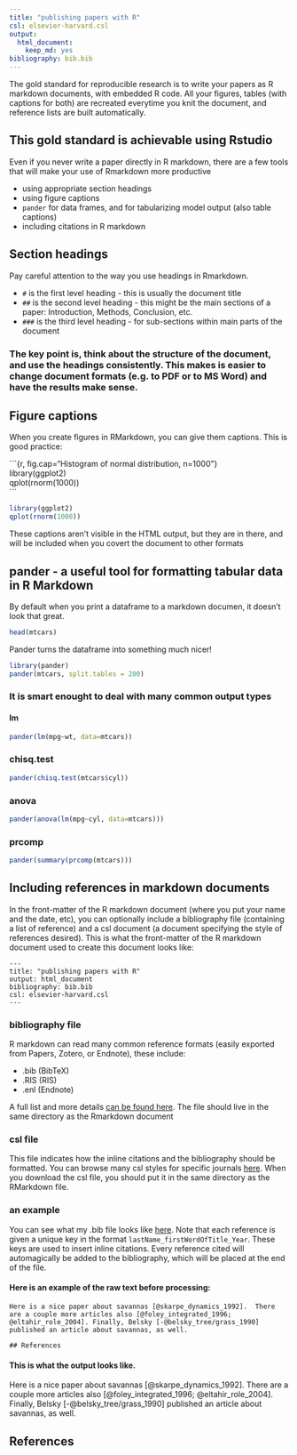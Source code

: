 ```yaml
---
title: "publishing papers with R"
csl: elsevier-harvard.csl
output:
  html_document:
    keep_md: yes
bibliography: bib.bib
---
```


The gold standard for reproducible research is to write your papers as R markdown documents, with embedded R code. All your figures, tables (with captions for both) are recreated everytime you knit the document, and reference lists are built automatically. 

## This gold standard is achievable using Rstudio

Even if you never write a paper directly in R markdown, there are a few tools that will make your use of Rmarkdown more productive

*   using appropriate section headings
*   using figure captions
*  `pander` for data frames, and for tabularizing model output (also table captions)
*  including citations in R markdown


## Section headings

Pay careful attention to the way you use headings in Rmarkdown.  

*  `#` is the first level heading - this is usually the document title
*  `##` is the second level heading - this might be the main sections of a paper: Introduction, Methods, Conclusion, etc.
*  `###` is the third level heading - for sub-sections within main parts of the document

### The key point is, think about the structure of the document, and use the headings consistently.  This makes is easier to change document formats (e.g. to PDF or to MS Word) and have the results make sense.

## Figure captions

When you create figures in RMarkdown, you can give them captions.  This is good practice:

\`\`\`{r, fig.cap="Histogram of normal distribution, n=1000"}<br>
library(ggplot2)</br>
qplot(rnorm(1000))</br>
\`\`\`

```r
library(ggplot2)
qplot(rnorm(1000))
```

These captions aren't visible in the HTML output, but they are in there, and will be included when you covert the document to other formats

## pander - a useful tool for formatting tabular data in R Markdown

By default when you print a dataframe to a markdown documen, it doesn't look that great. 

```r
head(mtcars)
```


Pander turns the dataframe into something much nicer!

```r
library(pander)
pander(mtcars, split.tables = 200)
```

### It is smart enought to deal with many common output types

#### lm
```r
pander(lm(mpg~wt, data=mtcars))
```


### chisq.test
```r
pander(chisq.test(mtcars$cyl))
```

### anova
```r
pander(anova(lm(mpg~cyl, data=mtcars)))
```

### prcomp

```r
pander(summary(prcomp(mtcars)))
```



## Including references in markdown documents

In the front-matter of the R markdown document (where you put your name and the date, etc), you can optionally include a bibliography file (containing a list of reference) and a csl document (a document specifying the style of references desired).  This is what the front-matter of the R markdown document used to create this document looks like: 

```{}
---
title: "publishing papers with R"
output: html_document
bibliography: bib.bib
csl: elsevier-harvard.csl
---
```

### bibliography file

R markdown can read many common reference formats (easily exported from Papers, Zotero, or Endnote), these include:

*  .bib (BibTeX)
*  .RIS (RIS)
*  .enl (Endnote)

A full list and more details [can be found here](http://rmarkdown.rstudio.com/authoring_bibliographies_and_citations.html). The file should live in the same directory as the Rmarkdown document

### csl file

This file indicates how the inline citations and the bibliography should be formatted.  You can browse many csl styles for specific journals [here](http://zotero.org/styles).  When you download the csl file, you should put it in the same directory as the RMarkdown file. 

### an example

You can see what my .bib file looks like [here](bib.bib).  Note that each reference is given a unique key in the format `lastName_firstWordOfTitle_Year`.  These keys are used to insert inline citations. Every reference cited will automagically be added to the bibliography, which will be placed at the end of the file. 

#### Here is an example of the raw text before processing:

```{}
Here is a nice paper about savannas [@skarpe_dynamics_1992].  There are a couple more articles also [@foley_integrated_1996; @eltahir_role_2004]. Finally, Belsky [-@belsky_tree/grass_1990] published an article about savannas, as well. 

## References
```
#### This is what the output looks like.

Here is a nice paper about savannas [@skarpe_dynamics_1992].  There are a couple more articles also [@foley_integrated_1996; @eltahir_role_2004]. Finally, Belsky [-@belsky_tree/grass_1990] published an article about savannas, as well. 

## References

 
